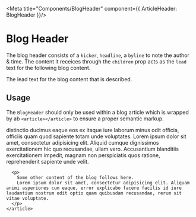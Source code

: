 
<Meta
  title="Components/BlogHeader"
  component={{ ArticleHeader: BlogHeader }}/>

# Blog Header
The blog header consists of a `kicker`, `headline`, a `byline` to note the author & time. The content it receices through the `children` prop acts as the `lead` text for the following blog content. 

<Canvas withSource="open">
  <Story name="Regular">
    <BlogHeader
        kicker="Kicker"
        headline="Headline"
        byline="A ByLine to list author and time">
      The lead text for the blog content that is described.
    </BlogHeader>
  </Story>
</Canvas>

<ArgsTable of={BlogHeader}/>

## Usage
The `BlogHeader` should only be used within a blog article which is wrapped by ab `<article></article>` to ensure a proper semantic markup.

<Canvas>
  <Story name="Usage">
    <article>
      <BlogHeader
        headline="Going beyond the Abstract syntax tree"
        byline="vor 3 Tagen · von Fabian Dietenberger, Frontend Engineer, Satellytes"
        kicker="Frontend">
        distinctio ducimus eaque eos ex itaque iure laborum minus odit officia, officiis quam quod sapiente totam unde voluptates.
        Lorem ipsum dolor sit amet, consectetur adipisicing elit. Aliquid cumque dignissimos exercitationem hic quo recusandae, ullam vero. Accusantium blanditiis exercitationem impedit,
        magnam non perspiciatis quos ratione, reprehenderit sapiente unde velit.
      </BlogHeader>
      
      <p>
        Some other content of the blog follows here.
        Lorem ipsum dolor sit amet, consectetur adipisicing elit. Aliquam animi asperiores cum eaque, error explicabo facere facilis id iure laudantium nostrum odit optio quam quibusdam recusandae, rerum sit vitae voluptate.
      </p>
    </article>
    
  </Story>
</Canvas>

